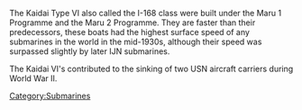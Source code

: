 The Kaidai Type VI also called the I-168 class were built under the Maru 1 Programme and the Maru 2 Programme. They are faster than their predecessors, these boats had the highest surface speed of any submarines in the world in the mid-1930s, although their speed was surpassed slightly by later IJN submarines. 

The Kaidai VI's contributed to the sinking of two USN aircraft carriers during World War II.
[[Category:Submarines]]